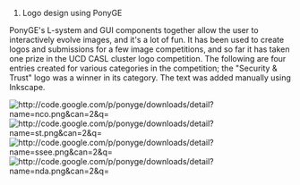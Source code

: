 #Logo design using PonyGE

PonyGE's L-system and GUI components together allow the user to
interactively evolve images, and it's a lot of fun. It has been used
to create logos and submissions for a few image competitions, and so
far it has taken one prize in the UCD CASL cluster logo competition.
The following are four entries created for various categories in the
competition; the "Security & Trust" logo was a winner in its category.
The text was added manually using Inkscape.

[[File:http://code.google.com/p/ponyge/downloads/detail?name=nco.png&can=2&q= ]]
[[File:http://code.google.com/p/ponyge/downloads/detail?name=st.png&can=2&q= ]]
[[File:http://code.google.com/p/ponyge/downloads/detail?name=ssee.png&can=2&q= ]]
[[File:http://code.google.com/p/ponyge/downloads/detail?name=nda.png&can=2&q= ]]